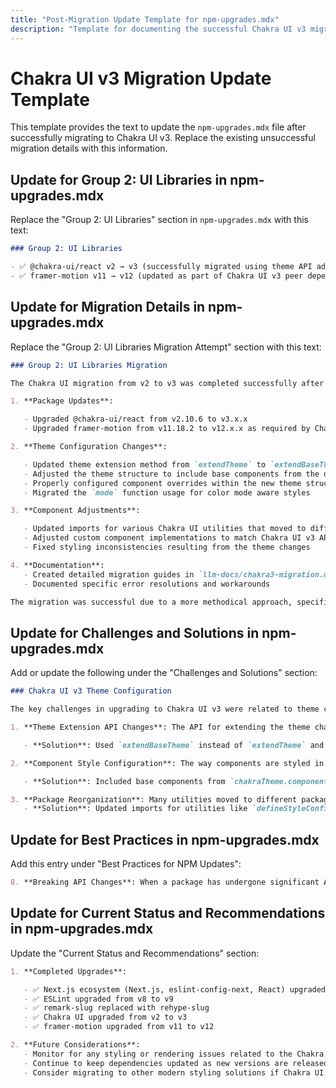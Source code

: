 ```yaml
---
title: "Post-Migration Update Template for npm-upgrades.mdx"
description: "Template for documenting the successful Chakra UI v3 migration"
---
```


# Chakra UI v3 Migration Update Template

This template provides the text to update the `npm-upgrades.mdx` file after successfully migrating to Chakra UI v3. Replace the existing unsuccessful migration details with this information.

## Update for Group 2: UI Libraries in npm-upgrades.mdx

Replace the "Group 2: UI Libraries" section in `npm-upgrades.mdx` with this text:

```markdown
### Group 2: UI Libraries

- ✅ @chakra-ui/react v2 → v3 (successfully migrated using theme API adjustments)
- ✅ framer-motion v11 → v12 (updated as part of Chakra UI v3 peer dependencies)
```

## Update for Migration Details in npm-upgrades.mdx

Replace the "Group 2: UI Libraries Migration Attempt" section with this text:

```markdown
### Group 2: UI Libraries Migration

The Chakra UI migration from v2 to v3 was completed successfully after thorough preparation and understanding the breaking changes. Key steps included:

1. **Package Updates**:

   - Upgraded @chakra-ui/react from v2.10.6 to v3.x.x
   - Upgraded framer-motion from v11.18.2 to v12.x.x as required by Chakra UI v3

2. **Theme Configuration Changes**:

   - Updated theme extension method from `extendTheme` to `extendBaseTheme`
   - Adjusted the theme structure to include base components from the default theme
   - Properly configured component overrides within the new theme structure
   - Migrated the `mode` function usage for color mode aware styles

3. **Component Adjustments**:

   - Updated imports for various Chakra UI utilities that moved to different packages
   - Adjusted custom component implementations to match Chakra UI v3 API
   - Fixed styling inconsistencies resulting from the theme changes

4. **Documentation**:
   - Created detailed migration guides in `llm-docs/chakra3-migration.mdx` and `llm-docs/chakra3-migration-execution.mdx`
   - Documented specific error resolutions and workarounds

The migration was successful due to a more methodical approach, specifically focusing on the core theme configuration issues that caused the previous attempt to fail.
```

## Update for Challenges and Solutions in npm-upgrades.mdx

Add or update the following under the "Challenges and Solutions" section:

```markdown
### Chakra UI v3 Theme Configuration

The key challenges in upgrading to Chakra UI v3 were related to theme configuration:

1. **Theme Extension API Changes**: The API for extending the theme changed significantly in v3.

   - **Solution**: Used `extendBaseTheme` instead of `extendTheme` and properly configured component imports from the base theme.

2. **Component Style Configuration**: The way components are styled in the theme changed.

   - **Solution**: Included base components from `chakraTheme.components` and properly structured component overrides.

3. **Package Reorganization**: Many utilities moved to different packages.
   - **Solution**: Updated imports for utilities like `defineStyleConfig` to import from their new locations.
```

## Update for Best Practices in npm-upgrades.mdx

Add this entry under "Best Practices for NPM Updates":

```markdown
8. **Breaking API Changes**: When a package has undergone significant API changes, create thorough documentation of the required changes before attempting the migration. This preparation was key to the successful Chakra UI v3 migration.
```

## Update for Current Status and Recommendations in npm-upgrades.mdx

Update the "Current Status and Recommendations" section:

```markdown
1. **Completed Upgrades**:

   - ✅ Next.js ecosystem (Next.js, eslint-config-next, React) upgraded to latest versions
   - ✅ ESLint upgraded from v8 to v9
   - ✅ remark-slug replaced with rehype-slug
   - ✅ Chakra UI upgraded from v2 to v3
   - ✅ framer-motion upgraded from v11 to v12

2. **Future Considerations**:
   - Monitor for any styling or rendering issues related to the Chakra UI v3 upgrade
   - Continue to keep dependencies updated as new versions are released
   - Consider migrating to other modern styling solutions if Chakra UI development slows
```
